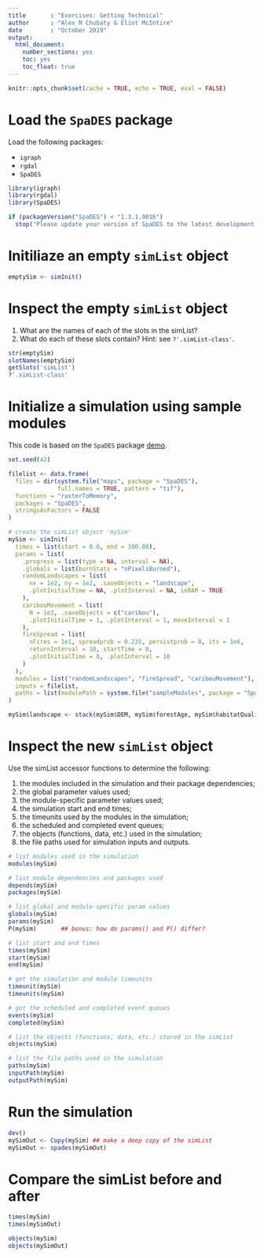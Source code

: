 ```yaml
---
title       : "Exercises: Getting Technical"
author      : "Alex M Chubaty & Eliot McIntire"
date        : "October 2019"
output: 
  html_document: 
    number_sections: yes
    toc: yes
    toc_float: true
---
```


```r
knitr::opts_chunk$set(cache = TRUE, echo = TRUE, eval = FALSE)
```

# Load the `SpaDES` package

Load the following packages:

- `igraph`
- `rgdal`
- `SpaDES`

```r
library(igraph)
library(rgdal)
library(SpaDES)

if (packageVersion("SpaDES") < "1.3.1.9016")
  stop("Please update your version of SpaDES to the latest development version.")
```

# Initiliaze an empty `simList` object

```r
emptySim <- simInit()
```

# Inspect the empty `simList` object

1. What are the names of each of the slots in the simList?
2. What do each of these slots contain? Hint: see `?'.simList-class'`.

```r
str(emptySim)
slotNames(emptySim)
getSlots('simList')
?'.simList-class'
```

# Initialize a simulation using sample modules

This code is based on the `SpaDES` package [demo](https://github.com/PredictiveEcology/SpaDES/blob/master/demo/spades-simulation.R).

```r
set.seed(42)

filelist <- data.frame(
  files = dir(system.file("maps", package = "SpaDES"),
              full.names = TRUE, pattern = "tif"),
  functions = "rasterToMemory",
  packages = "SpaDES",
  stringsAsFactors = FALSE
)

# create the simList object 'mySim'
mySim <- simInit(
  times = list(start = 0.0, end = 100.00),
  params = list(
    .progress = list(type = NA, interval = NA),
    .globals = list(burnStats = "nPixelsBurned"),
    randomLandscapes = list(
      nx = 1e2, ny = 1e2, .saveObjects = "landscape",
      .plotInitialTime = NA, .plotInterval = NA, inRAM = TRUE
    ),
    caribouMovement = list(
      N = 1e2, .saveObjects = c("caribou"),
      .plotInitialTime = 1, .plotInterval = 1, moveInterval = 1
    ),
    fireSpread = list(
      nFires = 1e1, spreadprob = 0.235, persistprob = 0, its = 1e6,
      returnInterval = 10, startTime = 0,
      .plotInitialTime = 0, .plotInterval = 10
    )
  ),
  modules = list("randomLandscapes", "fireSpread", "caribouMovement"),
  inputs = filelist,
  paths = list(modulePath = system.file("sampleModules", package = "SpaDES"))
)

mySim$landscape <- stack(mySim$DEM, mySim$forestAge, mySim$habitatQuality, mySim$percentPine)
```

# Inspect the new `simList` object

Use the simList accessor functions to determine the following:

1. the modules included in the simulation and their package dependencies;
2. the global parameter values used;
3. the module-specific parameter values used;
4. the simulation start and end times;
5. the timeunits used by the modules in the simulation;
6. the scheduled and completed event queues;
7. the objects (functions, data, etc.) used in the simulation;
8. the file paths used for simulation inputs and outputs.

```r
# list modules used in the simulation
modules(mySim)

# list module dependencies and packages used
depends(mySim)
packages(mySim)

# list global and module-specific param values
globals(mySim)
params(mySim)
P(mySim)       ## bonus: how do params() and P() differ?

# list start and end times
times(mySim)
start(mySim)
end(mySim)

# get the simulation and module timeunits
timeunit(mySim)
timeunits(mySim)

# get the scheduled and completed event queues
events(mySim)
completed(mySim)

# list the objects (functions, data, etc.) stored in the simList
objects(mySim)

# list the file paths used in the simulation
paths(mySim)
inputPath(mySim)
outputPath(mySim)
```

# Run the simulation

```r
dev()
mySimOut <- Copy(mySim) ## make a deep copy of the simList
mySimOut <- spades(mySimOut)
```

# Compare the simList before and after

```r
times(mySim)
times(mySimOut)

objects(mySim)
objects(mySimOut)
```
